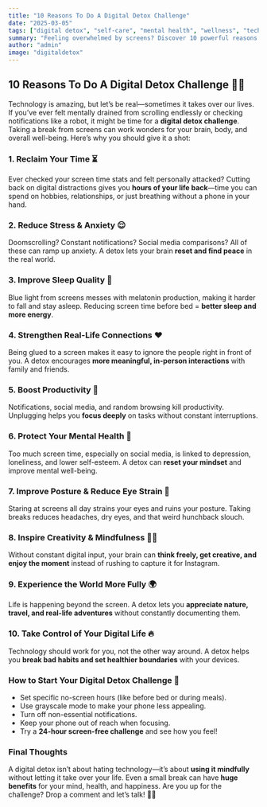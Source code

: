 ```yaml
---
title: "10 Reasons To Do A Digital Detox Challenge"
date: "2025-03-05"
tags: ["digital detox", "self-care", "mental health", "wellness", "technology"]
summary: "Feeling overwhelmed by screens? Discover 10 powerful reasons to unplug and take back control of your focus, health, and happiness. From boosting mental clarity to improving sleep and strengthening real-life connections, a digital detox might be just what you need."
author: "admin"
image: "digitaldetox"
---
```



## 10 Reasons To Do A Digital Detox Challenge 📵✨

Technology is amazing, but let’s be real—sometimes it takes over our lives. If you’ve ever felt mentally drained from scrolling endlessly or checking notifications like a robot, it might be time for a **digital detox challenge**. Taking a break from screens can work wonders for your brain, body, and overall well-being. Here’s why you should give it a shot:

<CustomImage src="/images/digital-detox.jpg" alt="Digital Detox" />

### 1. Reclaim Your Time ⏳
Ever checked your screen time stats and felt personally attacked? Cutting back on digital distractions gives you **hours of your life back**—time you can spend on hobbies, relationships, or just breathing without a phone in your hand.

### 2. Reduce Stress & Anxiety 😌
Doomscrolling? Constant notifications? Social media comparisons? All of these can ramp up anxiety. A detox lets your brain **reset and find peace** in the real world.

### 3. Improve Sleep Quality 🌙
Blue light from screens messes with melatonin production, making it harder to fall and stay asleep. Reducing screen time before bed = **better sleep and more energy**.

### 4. Strengthen Real-Life Connections ❤️
Being glued to a screen makes it easy to ignore the people right in front of you. A detox encourages **more meaningful, in-person interactions** with family and friends.

### 5. Boost Productivity 🚀
Notifications, social media, and random browsing kill productivity. Unplugging helps you **focus deeply** on tasks without constant interruptions.

### 6. Protect Your Mental Health 🧠
Too much screen time, especially on social media, is linked to depression, loneliness, and lower self-esteem. A detox can **reset your mindset** and improve mental well-being.

### 7. Improve Posture & Reduce Eye Strain 👀
Staring at screens all day strains your eyes and ruins your posture. Taking breaks reduces headaches, dry eyes, and that weird hunchback slouch.

### 8. Inspire Creativity & Mindfulness 🎨🧘
Without constant digital input, your brain can **think freely, get creative, and enjoy the moment** instead of rushing to capture it for Instagram.

### 9. Experience the World More Fully 🌍
Life is happening beyond the screen. A detox lets you **appreciate nature, travel, and real-life adventures** without constantly documenting them.

### 10. Take Control of Your Digital Life 🔥
Technology should work for you, not the other way around. A detox helps you **break bad habits and set healthier boundaries** with your devices.

### How to Start Your Digital Detox Challenge 🛑
- Set specific no-screen hours (like before bed or during meals).
- Use grayscale mode to make your phone less appealing.
- Turn off non-essential notifications.
- Keep your phone out of reach when focusing.
- Try a **24-hour screen-free challenge** and see how you feel!

### Final Thoughts
A digital detox isn’t about hating technology—it’s about **using it mindfully** without letting it take over your life. Even a small break can have **huge benefits** for your mind, health, and happiness. Are you up for the challenge? Drop a comment and let’s talk! 💬✨
